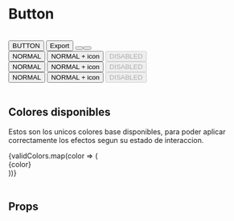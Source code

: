 
<Meta title="Components/Button" />

# Button

<br />

<Preview>
	<Story name="Button">
		<List>
			<div
				style={{
					height: '200px',
					display: 'flex',
					flexDirection: 'column',
					justifyContent: 'space-between',
					marginLeft: '50px'
				}}
			>
				<Button variant="contained">BUTTON</Button>
				<Button icon="star_light" variant="contained" color="fizzGreen">
					Export
				</Button>
				<Button icon="options" variant="outlined" />
				<Button icon="trash" rounded />
			</div>
			<div
				style={{
					height: '200px',
					display: 'flex',
					flexDirection: 'column',
					justifyContent: 'space-between',
					marginLeft: '50px'
				}}
			>
				<Button variant="contained">NORMAL</Button>
				<Button variant="contained" icon="plus_circle">
					NORMAL + icon
				</Button>
				<Button variant="contained" disabled>
					DISABLED
				</Button>
			</div>
			<div
				style={{
					height: '200px',
					display: 'flex',
					flexDirection: 'column',
					justifyContent: 'space-between',
					marginLeft: '50px'
				}}
			>
				<Button variant="outlined">NORMAL</Button>
				<Button variant="outlined" icon="plus_circle">
					NORMAL + icon
				</Button>
				<Button variant="outlined" disabled>
					DISABLED
				</Button>
			</div>
			<div
				style={{
					height: '200px',
					display: 'flex',
					flexDirection: 'column',
					justifyContent: 'space-between',
					marginLeft: '50px'
				}}
			>
				<Button>NORMAL</Button>
				<Button icon="plus_circle">NORMAL + icon</Button>
				<Button disabled>DISABLED</Button>
			</div>
		</List>
	</Story>
</Preview>

<br />

## Colores disponibles

Estos son los unicos colores base disponibles, para poder aplicar correctamente los efectos segun su estado de interaccion.

<List>
	<div style={{ display: 'flex', flexWrap: 'wrap', width: '420px' }}>
		{validColors.map(color => (
			<div
				key={color}
				style={{
					display: 'flex',
					padding: '6px'
				}}
			>
				<span
					style={{
						display: 'inline-block',
						width: '15px',
						height: '15px',
						marginRight: '5px',
						backgroundColor: getColor(color),
						borderRadius: '50px',
						border: `1px solid ${palette.black}`
					}}
				/>
				<span style={{ fontSize: '14px' }}>{color}</span>
			</div>
		))}
	</div>
</List>

<br />

## Props

<Props of={Button} />

